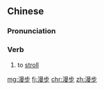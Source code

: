 ==Chinese==
{{zh-forms}}

===Pronunciation===
{{zh-pron
|m=mànbù
|c=maan6 bou6
|cat=v
}}

===Verb===
{{zh-verb}}

# to [[stroll]]

[[mg:漫步]]
[[fj:漫步]]
[[chr:漫步]]
[[zh:漫步]]